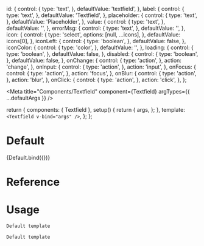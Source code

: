 

  id: {
    control: {
      type: 'text',
    },
    defaultValue: 'textfield',
  },
  label: {
    control: {
      type: 'text',
    },
    defaultValue: 'Textfield',
  },
  placeholder: {
    control: {
      type: 'text',
    },
    defaultValue: 'Placeholder',
  },
  value: {
    control: {
      type: 'text',
    },
    defaultValue: '',
  },
  errorMsg: {
    control: {
      type: 'text',
    },
    defaultValue: '',
  },
  icon: {
    control: {
      type: 'select',
      options: [null, ...icons],
    },
    defaultValue: icons[0],
  },
  iconLeft: {
    control: {
      type: 'boolean',
    },
    defaultValue: false,
  },
  iconColor: {
    control: {
      type: 'color',
    },
    defaultValue: '',
  },
  loading: {
    control: {
      type: 'boolean',
    },
    defaultValue: false,
  },
  disabled: {
    control: {
      type: 'boolean',
    },
    defaultValue: false,
  },
  onChange: {
    control: {
      type: 'action',
    },
    action: 'change',
  },
  onInput: {
    control: {
      type: 'action',
    },
    action: 'input',
  },
  onFocus: {
    control: {
      type: 'action',
    },
    action: 'focus',
  },
  onBlur: {
    control: {
      type: 'action',
    },
    action: 'blur',
  },
  onClick: {
    control: {
      type: 'action',
    },
    action: 'click',
  },
};

<Meta
  title="Components/Textfield"
  component={Textfield}
  argTypes={{ ...defaultArgs }}
/>

  return {
    components: { Textfield },
    setup() {
      return {
        args,
      };
    },
    template: `<Textfield v-bind="args" />`,
  };
};

# Default

<Canvas>
  <Story
    name="Default"
    argTypes={{ ...Default.argTypes }}
    args={{
      id: 'textfield-id',
      label: 'Textfield label',
      placeholder: 'Textfield placeholder',
      iconLeft: false,
      value: '',
      errorMsg: '',
    }}
  >
    {Default.bind({})}
  </Story>
</Canvas>

# Reference

<ArgsTable />

# Usage

```html
Default template
```

```js
Default template
```

